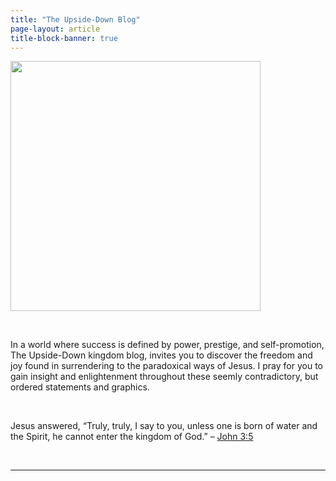 ```yaml
---
title: "The Upside-Down Blog"
page-layout: article
title-block-banner: true
---
```


![](img/usdkingdm3.jpeg){fig-align="center" width="400"}

<br/>

In a world where success is defined by power, prestige, and self-promotion, The Upside-Down kingdom blog, invites you to discover the freedom and joy found in surrendering to the paradoxical ways of Jesus. I pray for you to gain insight and enlightenment throughout these seemly contradictory, but ordered statements and graphics.

<br/>

<p style="text-align: right; font-family: Publico;">

Jesus answered, "Truly, truly, I say to you, unless one is born of water and the Spirit, he cannot enter the kingdom of God." – [John 3:5](https://www.bible.com/bible/59/JHN.3.5){target="_blank"}

</p>

<br/>

------------------------------------------------------------------------

<link rel="icon" type="image/png" href="img/tud_logo2"/>
